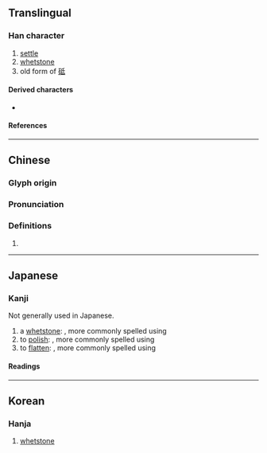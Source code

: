 {{also|底}}
{{character info}}
==Translingual==

===Han character===
{{Han char|rn=27|rad=厂|as=05|sn=7|four=71242|canj=MHPM|ids=⿸厂氐}}

# [[settle]]
# [[whetstone]]
# old form of [[砥]]

====Derived characters====
* {{l|mul|[[𬢬]], [[𦰘]]}}

====References====
{{Han ref|kx=0160.400|dkj=02918|dj=0367.240|hdz=10070.050|uh=538E}}

----

==Chinese==
{{zh-forms}}

===Glyph origin===
{{Han etym}}

===Pronunciation===
{{zh-pron
|m=dǐ
|c=zi2
|mn=
|mc=y
|oc=y
|cat=
}}

===Definitions===
{{zh-hanzi}}

# {{rfdef|zh}}

----

==Japanese==

===Kanji===
{{ja-kanji|grade=uc|rs=厂05}}

Not generally used in Japanese.

# a [[whetstone]]: {{l|ja|と|tr=''to''}}, more commonly spelled using {{l|ja|砥}}
# to [[polish]]: {{l|ja|みがく|tr=''migaku''}}, more commonly spelled using {{l|ja|磨}}
# to [[flatten]]: {{l|ja|たいら}}{{l|ja|に}}{{l|ja|する|tr=''taira ni suru''}}, more commonly spelled using {{l|ja|平}}

====Readings====
{{ja-readings
|on=し,とう,てい,ち
|kun=と,みがく,たいら に する
}}

----

==Korean==

===Hanja===
{{ko-hanja|hangeul=지|rv=ji|mr=chi}}

# [[whetstone]]